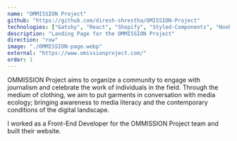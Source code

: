 ```yaml
---
name: "OMMISSION Project"
github: "https://github.com/diresh-shrestha/OMISSION-Project"
technologies: ["Gatsby", "React", "Shopify", "Styled-Components", "Hooks"]
description: "Landing Page for the OMMISSION Project"
direction: "row"
image: "./OMMISSION-page.webp"
external: "https://www.omissionproject.com/"
order: 1
---
```


OMMISSION Project aims to organize a community to engage with journalism and
celebrate the work of individuals in the field.
Through the medium of clothing, we aim to put garments in
conversation with media ecology; bringing awareness to media
literacy and the contemporary conditions of the digital landscape.

I worked as a Front-End Developer for the OMMISSION Project team and
built their website.
